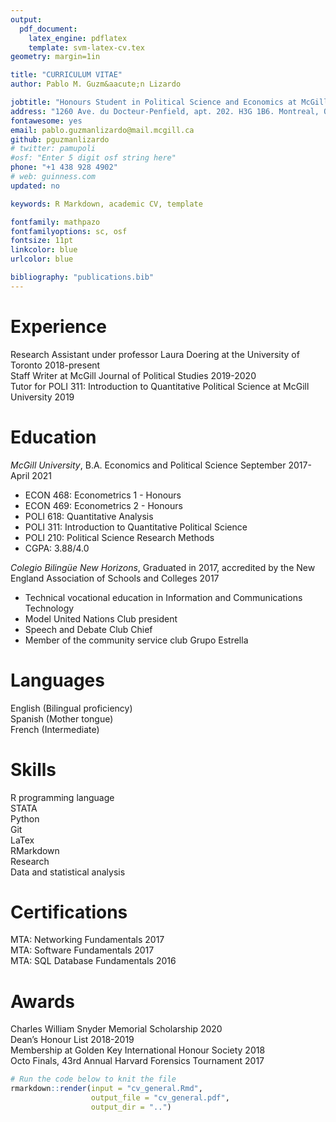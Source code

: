 ```yaml
---
output: 
  pdf_document:
    latex_engine: pdflatex
    template: svm-latex-cv.tex
geometry: margin=1in

title: "CURRICULUM VITAE"
author: Pablo M. Guzm&aacute;n Lizardo

jobtitle: "Honours Student in Political Science and Economics at McGill University"
address: "1260 Ave. du Docteur-Penfield, apt. 202. H3G 1B6. Montreal, QC, Canada"
fontawesome: yes
email: pablo.guzmanlizardo@mail.mcgill.ca
github: pguzmanlizardo
# twitter: pamupoli
#osf: "Enter 5 digit osf string here"
phone: "+1 438 928 4902"
# web: guinness.com
updated: no

keywords: R Markdown, academic CV, template

fontfamily: mathpazo
fontfamilyoptions: sc, osf
fontsize: 11pt
linkcolor: blue
urlcolor: blue

bibliography: "publications.bib"
---
```


# Experience

Research Assistant under professor Laura Doering at the University of Toronto \hfill 2018-present  
Staff Writer at McGill Journal of Political Studies \hfill 2019-2020  
Tutor for POLI 311: Introduction to Quantitative Political Science at McGill University \hfill 2019  

# Education

*McGill University*, B.A. Economics and Political Science \hfill September 2017-April 2021

* ECON 468: Econometrics 1 - Honours
* ECON 469: Econometrics 2 - Honours
* POLI 618: Quantitative Analysis
* POLI 311: Introduction to Quantitative Political Science
* POLI 210: Political Science Research Methods
* CGPA: 3.88/4.0

[comment]: <> (The line below uses the standard HTML code for the dieresis)
*Colegio Biling&uuml;e New Horizons*, Graduated in 2017, accredited by the New England Association of Schools and Colleges \hfill 2017

* Technical vocational education in Information and Communications Technology
* Model United Nations Club president
* Speech and Debate Club Chief
* Member of the community service club Grupo Estrella

# Languages
English (Bilingual proficiency)  
Spanish (Mother tongue)  
French (Intermediate)  

# Skills
R programming language  
STATA  
Python  
Git  
LaTex  
RMarkdown  
Research    
Data and statistical analysis  

# Certifications
MTA: Networking Fundamentals \hfill 2017  
MTA: Software Fundamentals \hfill 2017  
MTA: SQL Database Fundamentals \hfill 2016  

# Awards
Charles William Snyder Memorial Scholarship \hfill 2020   
Dean's Honour List \hfill 2018-2019  
Membership at Golden Key International Honour Society \hfill 2018  
Octo Finals, 43rd Annual Harvard Forensics Tournament \hfill 2017


```r
# Run the code below to knit the file
rmarkdown::render(input = "cv_general.Rmd",
                  output_file = "cv_general.pdf",
                  output_dir = "..")

```

